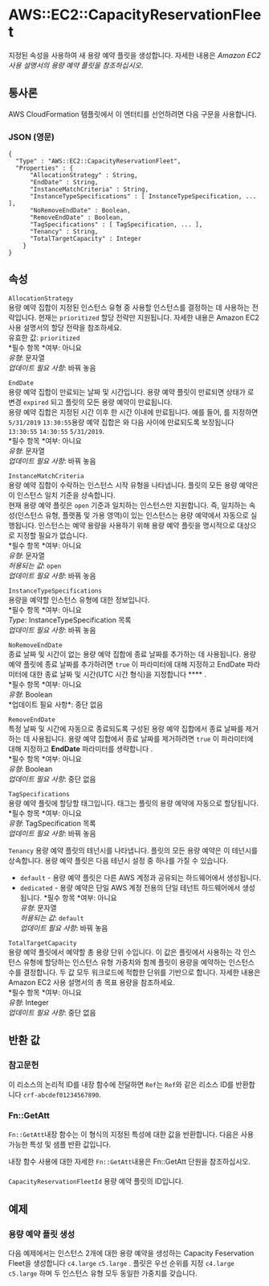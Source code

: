 # AWS::EC2::CapacityReservationFleet

지정된 속성을 사용하여 새 용량 예약 플릿을 생성합니다. 자세한 내용은 _Amazon EC2 사용 설명서의 용량 예약 플릿을 참조하십시오_.

## 통사론

AWS CloudFormation 템플릿에서 이 엔터티를 선언하려면 다음 구문을 사용합니다.

### JSON (영문)

```
{
  "Type" : "AWS::EC2::CapacityReservationFleet",
  "Properties" : {
      "AllocationStrategy" : String,
      "EndDate" : String,
      "InstanceMatchCriteria" : String,
      "InstanceTypeSpecifications" : [ InstanceTypeSpecification, ... ],
      "NoRemoveEndDate" : Boolean,
      "RemoveEndDate" : Boolean,
      "TagSpecifications" : [ TagSpecification, ... ],
      "Tenancy" : String,
      "TotalTargetCapacity" : Integer
    }
}
```

## 속성

`AllocationStrategy`  
용량 예약 집합이 지정된 인스턴스 유형 중 사용할 인스턴스를 결정하는 데 사용하는 전략입니다. 현재는 `prioritized` 할당 전략만 지원됩니다. 자세한 내용은 Amazon EC2 사용 설명서의 할당 전략을 참조하세요.  
유효한 값: `prioritized`  
*필수 항목 *여부: 아니요  
_유형_: 문자열  
_업데이트 필요 사항_: 바꿔 놓음

`EndDate`  
용량 예약 집합이 만료되는 날짜 및 시간입니다. 용량 예약 플릿이 만료되면 상태가 로 변경 `expired` 되고 플릿의 모든 용량 예약이 만료됩니다.  
용량 예약 집합은 지정된 시간 이후 한 시간 이내에 만료됩니다. 예를 들어, 를 지정하면 `5/31/2019` `13:30:55`용량 예약 집합은 와 다음 사이에 만료되도록 보장됩니다 `13:30:55` `14:30:55` `5/31/2019`.  
*필수 항목 *여부: 아니요  
_유형_: 문자열  
_업데이트 필요 사항_: 바꿔 놓음

`InstanceMatchCriteria`  
용량 예약 집합이 수락하는 인스턴스 시작 유형을 나타냅니다. 플릿의 모든 용량 예약은 이 인스턴스 일치 기준을 상속합니다.  
현재 용량 예약 플릿은 `open` 기준과 일치하는 인스턴스만 지원합니다. 즉, 일치하는 속성(인스턴스 유형, 플랫폼 및 가용 영역)이 있는 인스턴스는 용량 예약에서 자동으로 실행됩니다. 인스턴스는 예약 용량을 사용하기 위해 용량 예약 플릿을 명시적으로 대상으로 지정할 필요가 없습니다.  
*필수 항목 *여부: 아니요  
_유형_: 문자열  
_허용되는 값_: `open`  
_업데이트 필요 사항_: 바꿔 놓음

`InstanceTypeSpecifications`  
용량을 예약할 인스턴스 유형에 대한 정보입니다.  
*필수 항목 *여부: 아니요  
_Type_: InstanceTypeSpecification 목록  
_업데이트 필요 사항_: 바꿔 놓음

`NoRemoveEndDate`  
종료 날짜 및 시간이 없는 용량 예약 집합에 종료 날짜를 추가하는 데 사용됩니다. 용량 예약 플릿에 종료 날짜를 추가하려면 `true` 이 파라미터에 대해 지정하고 EndDate 파라미터에 대한 종료 날짜 및 시간(UTC 시간 형식)을 지정합니다 \**\*\* .  
*필수 항목 *여부: 아니요  
*유형*: Boolean  
*업데이트 필요 사항\*: 중단 없음

`RemoveEndDate`  
특정 날짜 및 시간에 자동으로 종료되도록 구성된 용량 예약 집합에서 종료 날짜를 제거하는 데 사용됩니다. 용량 예약 집합에서 종료 날짜를 제거하려면 `true` 이 파라미터에 대해 지정하고 **EndDate** 파라미터를 생략합니다 .  
*필수 항목 *여부: 아니요  
_유형_: Boolean  
_업데이트 필요 사항_: 중단 없음

`TagSpecifications`  
용량 예약 플릿에 할당할 태그입니다. 태그는 플릿의 용량 예약에 자동으로 할당됩니다.  
*필수 항목 *여부: 아니요  
_유형_: TagSpecification 목록  
_업데이트 필요 사항_: 바꿔 놓음

`Tenancy` 용량 예약 플릿의 테넌시를 나타냅니다. 플릿의 모든 용량 예약은 이 테넌시를 상속합니다. 용량 예약 플릿은 다음 테넌시 설정 중 하나를 가질 수 있습니다.

- `default` - 용량 예약 플릿은 다른 AWS 계정과 공유되는 하드웨어에서 생성됩니다.
- `dedicated` - 용량 예약은 단일 AWS 계정 전용의 단일 테넌트 하드웨어에서 생성됩니다.
  *필수 항목 *여부: 아니요  
  _유형_: 문자열  
  _허용되는 값_: `default`  
  _업데이트 필요 사항_: 바꿔 놓음

`TotalTargetCapacity`  
용량 예약 플릿에서 예약할 총 용량 단위 수입니다. 이 값은 플릿에서 사용하는 각 인스턴스 유형에 할당하는 인스턴스 유형 가중치와 함께 플릿이 용량을 예약하는 인스턴스 수를 결정합니다. 두 값 모두 워크로드에 적합한 단위를 기반으로 합니다. 자세한 내용은 Amazon EC2 사용 설명서의 총 목표 용량을 참조하세요.  
*필수 항목 *여부: 아니요  
_유형_: Integer  
_업데이트 필요 사항_: 중단 없음

## 반환 값

### 참고문헌

이 리소스의 논리적 ID를 내장 함수에 전달하면 `Ref`는 `Ref`와 같은 리소스 ID를 반환합니다 `crf-abcdef01234567890`.

### Fn::GetAtt

`Fn::GetAtt`내장 함수는 이 형식의 지정된 특성에 대한 값을 반환합니다. 다음은 사용 가능한 특성 및 샘플 반환 값입니다.

내장 함수 사용에 대한 자세한 `Fn::GetAtt`내용은 Fn::GetAtt 단원을 참조하십시오.

####

`CapacityReservationFleetId` 용량 예약 플릿의 ID입니다.

## 예제

### 용량 예약 플릿 생성

다음 예제에서는 인스턴스 2개에 대한 용량 예약을 생성하는 Capacity Feservation Fleet을 생성합니다 `c4.large` `c5.large` . 플릿은 우선 순위를 지정 `c4.large` `c5.large` 하며 두 인스턴스 유형 모두 동일한 가중치를 갖습니다.
